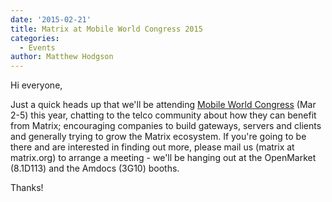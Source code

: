 ```yaml
---
date: '2015-02-21'
title: Matrix at Mobile World Congress 2015
categories:
  - Events
author: Matthew Hodgson
---
```


Hi everyone,

Just a quick heads up that we'll be attending <a href="http://www.mobileworldcongress.com">Mobile World Congress</a> (Mar 2-5) this year, chatting to the telco community about how they can benefit from Matrix; encouraging companies to build gateways, servers and clients and generally trying to grow the Matrix ecosystem.  If you're going to be there and are interested in finding out more, please mail us (matrix at matrix.org) to arrange a meeting - we'll be hanging out at the OpenMarket (8.1D113) and the Amdocs (3G10) booths.

Thanks!